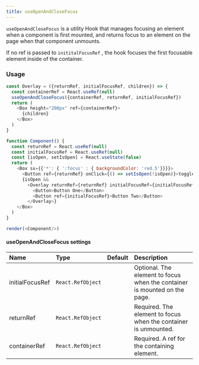 ```yaml
---
title: useOpenAndCloseFocus
---
```


`useOpenAndCloseFocus` is a utility Hook that manages focusing an element when a component is first mounted, and returns focus to an element on the page when that component unmounts.

If no ref is passed to `inititalFocusRef` , the hook focuses the first focusable element inside of the container.


### Usage

```javascript live noinline
const Overlay = ({returnRef, initialFocusRef, children}) => {
  const containerRef = React.useRef(null)
  useOpenAndCloseFocus({containerRef, returnRef, initialFocusRef})
  return (
    <Box height="200px" ref={containerRef}>
      {children}
    </Box>
  )
}

function Component() {
  const returnRef = React.useRef(null)
  const initialFocusRef = React.useRef(null)
  const [isOpen, setIsOpen] = React.useState(false)
  return (
    <Box sx={{'*': { ':focus' : { backgroundColor: 'red.5'}}}}>
      <Button ref={returnRef} onClick={() => setIsOpen(!isOpen)}>toggle</Button>
      {isOpen &&
        <Overlay returnRef={returnRef} initialFocusRef={initialFocusRef}>
          <Button>Button One</Button>
          <Button ref={initialFocusRef}>Button Two</Button>
        </Overlay>}
    </Box>
  )
}

render(<Component/>)
```


#### useOpenAndCloseFocus settings

| Name | Type | Default | Description |
| :- | :- | :-: | :- |
| initialFocusRef | `React.RefObject` | | Optional. The element to focus when the container is mounted on the page. |
| returnRef | `React.RefObject` | | Required. The element to focus when the container is unmounted. |
| containerRef | `React.RefObject` | | Required. A ref for the containing element. |
